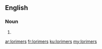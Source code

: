 ==English==

===Noun===
{{head|en|plural}}

# {{plural of|lorimer|lang=en|nocat=1}}

[[ar:lorimers]]
[[fr:lorimers]]
[[ku:lorimers]]
[[my:lorimers]]